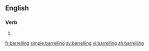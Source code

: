 ==English==

===Verb===
{{head|en|present participle}}

# {{present participle of|barrel|lang=en}}

[[fr:barrelling]]
[[simple:barrelling]]
[[sv:barrelling]]
[[vi:barrelling]]
[[zh:barrelling]]